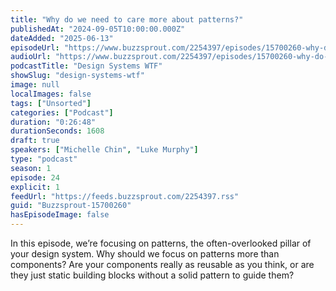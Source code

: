 ```yaml
---
title: "Why do we need to care more about patterns?"
publishedAt: "2024-09-05T10:00:00.000Z"
dateAdded: "2025-06-13"
episodeUrl: "https://www.buzzsprout.com/2254397/episodes/15700260-why-do-we-need-to-care-more-about-patterns.mp3"
audioUrl: "https://www.buzzsprout.com/2254397/episodes/15700260-why-do-we-need-to-care-more-about-patterns.mp3"
podcastTitle: "Design Systems WTF"
showSlug: "design-systems-wtf"
image: null
localImages: false
tags: ["Unsorted"]
categories: ["Podcast"]
duration: "0:26:48"
durationSeconds: 1608
draft: true
speakers: ["Michelle Chin", "Luke Murphy"]
type: "podcast"
season: 1
episode: 24
explicit: 1
feedUrl: "https://feeds.buzzsprout.com/2254397.rss"
guid: "Buzzsprout-15700260"
hasEpisodeImage: false
---
```

In this episode, we’re focusing on patterns, the often-overlooked pillar of your design system. Why should we focus on patterns more than components? Are your components really as reusable as you think, or are they just static building blocks without a solid pattern to guide them?
